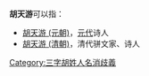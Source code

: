'''胡天游'''可以指：
* [[胡天游_(元朝)|胡天游 (元朝)]]，[[元代|元代]]诗人
* [[胡天游_(清朝)|胡天游 (清朝)]]，清代骈文家、诗人

{{disambig}}

[[Category:三字胡姓人名消歧義|Category:三字胡姓人名消歧義]]